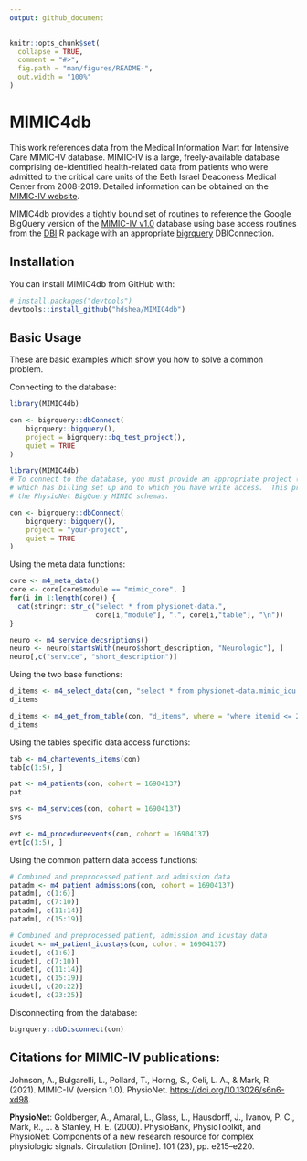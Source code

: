 ```yaml
---
output: github_document
---
```


<!-- README.md is generated from README.Rmd. Please edit that file -->

```r
knitr::opts_chunk$set(
  collapse = TRUE,
  comment = "#>",
  fig.path = "man/figures/README-",
  out.width = "100%"
)
```

# MIMIC4db

<!-- badges: start -->
<!-- badges: end -->

This work references data from the Medical Information Mart for Intensive Care MIMIC-IV database. 
MIMIC-IV is a large, freely-available database comprising de-identified health-related data from patients who
were admitted to the critical care units of the Beth Israel Deaconess Medical Center from 2008-2019.  Detailed
information can be obtained on the [MIMIC-IV website](https://mimic.mit.edu/docs/iv/).

MIMIC4db provides a tightly bound set of routines to reference the Google BigQuery version of the [MIMIC-IV v1.0](https://physionet.org/content/mimiciii/1.0/) database using 
base access routines from the [DBI](https://github.com/r-dbi/DBI) R package with an appropriate [bigrquery](https://github.com/r-dbi/bigrquery) DBIConnection. 

## Installation

You can install MIMIC4db from GitHub with:

``` r
# install.packages("devtools")
devtools::install_github("hdshea/MIMIC4db")
```

## Basic Usage

These are basic examples which show you how to solve a common problem.

Connecting to the database:

```r
library(MIMIC4db)

con <- bigrquery::dbConnect(
    bigrquery::bigquery(),
    project = bigrquery::bq_test_project(),
    quiet = TRUE
)
```

```r
library(MIMIC4db)
# To connect to the database, you must provide an appropriate project (in the `"your-project"` slot below)
# which has billing set up and to which you have write access.  This project must be approved to access
# the PhysioNet BigQuery MIMIC schemas.

con <- bigrquery::dbConnect(
    bigrquery::bigquery(),
    project = "your-project",
    quiet = TRUE
)
```

Using the meta data functions:

```r
core <- m4_meta_data()
core <- core[core$module == "mimic_core", ]
for(i in 1:length(core)) {
  cat(stringr::str_c("select * from physionet-data.", 
                     core[i,"module"], ".", core[i,"table"], "\n"))
}

neuro <- m4_service_decsriptions()
neuro <- neuro[startsWith(neuro$short_description, "Neurologic"), ]
neuro[,c("service", "short_description")]
```

Using the two base functions:

```r
d_items <- m4_select_data(con, "select * from physionet-data.mimic_icu.d_items order by itemid limit 5")
d_items

d_items <- m4_get_from_table(con, "d_items", where = "where itemid <= 220048")
d_items
```

Using the tables specific data access functions:

```r
tab <- m4_chartevents_items(con)
tab[c(1:5), ]

pat <- m4_patients(con, cohort = 16904137)
pat

svs <- m4_services(con, cohort = 16904137)
svs

evt <- m4_procedureevents(con, cohort = 16904137)
evt[c(1:5), ]
```

Using the common pattern data access functions:

```r
# Combined and preprocessed patient and admission data
patadm <- m4_patient_admissions(con, cohort = 16904137)
patadm[, c(1:6)]
patadm[, c(7:10)]
patadm[, c(11:14)]
patadm[, c(15:19)]

# Combined and preprocessed patient, admission and icustay data
icudet <- m4_patient_icustays(con, cohort = 16904137)
icudet[, c(1:6)]
icudet[, c(7:10)]
icudet[, c(11:14)]
icudet[, c(15:19)]
icudet[, c(20:22)]
icudet[, c(23:25)]
```

Disconnecting from the database:

```r
bigrquery::dbDisconnect(con)
```


## Citations for MIMIC-IV publications:

Johnson, A., Bulgarelli, L., Pollard, T., Horng, S., Celi, L. A., & Mark, R. (2021). MIMIC-IV (version 1.0). PhysioNet. [https://doi.org/10.13026/s6n6-xd98](https://doi.org/10.13026/s6n6-xd98).

**PhysioNet**:
Goldberger, A., Amaral, L., Glass, L., Hausdorff, J., Ivanov, P. C., Mark, R., ... & Stanley, H. E. (2000).
PhysioBank, PhysioToolkit, and PhysioNet: Components of a new research resource for complex physiologic signals.
Circulation [Online]. 101 (23), pp. e215–e220.
